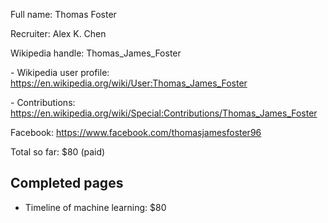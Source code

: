 Full name: Thomas Foster

Recruiter: Alex K. Chen

Wikipedia handle: Thomas_James_Foster

- Wikipedia user profile: https://en.wikipedia.org/wiki/User:Thomas_James_Foster

- Contributions: https://en.wikipedia.org/wiki/Special:Contributions/Thomas_James_Foster

Facebook: https://www.facebook.com/thomasjamesfoster96

Total so far: $80 (paid)

== Completed pages ==

* Timeline of machine learning: $80
